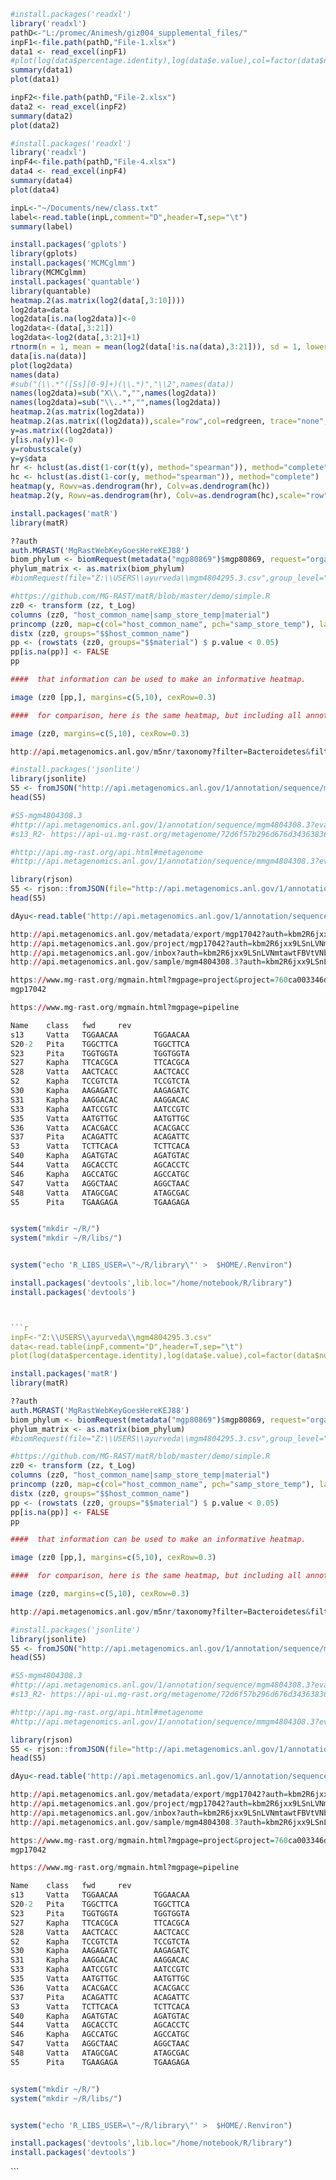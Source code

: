 ```r
#install.packages('readxl')
library('readxl')
pathD<-"L:/promec/Animesh/giz004_supplemental_files/"
inpF1<-file.path(pathD,"File-1.xlsx")
data1 <- read_excel(inpF1)
#plot(log(data$percentage.identity),log(data$e.value),col=factor(data$number.of.mismatches))
summary(data1)
plot(data1)
```

```r
inpF2<-file.path(pathD,"File-2.xlsx")
data2 <- read_excel(inpF2)
summary(data2)
plot(data2)
```
```r
#install.packages('readxl')
library('readxl')
inpF4<-file.path(pathD,"File-4.xlsx")
data4 <- read_excel(inpF4)
summary(data4)
plot(data4)
```

```r
inpL<-"~/Documents/new/class.txt"
label<-read.table(inpL,comment="D",header=T,sep="\t")
summary(label)
```

```r
install.packages('gplots')
library(gplots) 
install.packages('MCMCglmm')
library(MCMCglmm)
install.packages('quantable')
library(quantable)
heatmap.2(as.matrix(log2(data[,3:10])))
log2data=data
log2data[is.na(log2data)]<-0
log2data<-(data[,3:21])
log2data<-log2(data[,3:21]+1)
rtnorm(n = 1, mean = mean(log2(data[!is.na(data),3:21])), sd = 1, lower = -Inf, upper = Inf)
data[is.na(data)]
plot(log2data)
names(data)  
#sub("(\\.*"([Ss][0-9]+)(\\.*)","\\2",names(data)) 
names(log2data)=sub("X\\.","",names(log2data))
names(log2data)=sub("\\..*","",names(log2data))
heatmap.2(as.matrix(log2data))
heatmap.2(as.matrix((log2data)),scale="row",col=redgreen, trace="none", tracecol="grey")
y=as.matrix((log2data))
y[is.na(y)]<-0
y=robustscale(y)
y=y$data
hr <- hclust(as.dist(1-cor(t(y), method="spearman")), method="complete") 
hc <- hclust(as.dist(1-cor(y, method="spearman")), method="complete")
heatmap(y, Rowv=as.dendrogram(hr), Colv=as.dendrogram(hc)) 
heatmap.2(y, Rowv=as.dendrogram(hr), Colv=as.dendrogram(hc),scale="row",col=redgreen, trace="none", tracecol="grey")
```


```r
install.packages('matR')
library(matR)
```

```r
??auth
auth.MGRAST('MgRastWebKeyGoesHereKEJ88')
biom_phylum <- biomRequest(metadata("mgp80869")$mgp80869, request="organism", hit_type="all", source="RDP", group_level="phylum", evalue=15,  wait=TRUE)
phylum_matrix <- as.matrix(biom_phylum)
#biomRequest(file="Z:\\USERS\\ayurveda\\mgm4804295.3.csv",group_level="level2",evalue=1,)
```
```r
#https://github.com/MG-RAST/matR/blob/master/demo/simple.R
zz0 <- transform (zz, t_Log)
columns (zz0, "host_common_name|samp_store_temp|material")
princomp (zz0, map=c(col="host_common_name", pch="samp_store_temp"), labels="$$pubmed_id", cex=2)
distx (zz0, groups="$$host_common_name")
pp <- (rowstats (zz0, groups="$$material") $ p.value < 0.05)
pp[is.na(pp)] <- FALSE
pp

####  that information can be used to make an informative heatmap.

image (zz0 [pp,], margins=c(5,10), cexRow=0.3)

####  for comparison, here is the same heatmap, but including all annotations.

image (zz0, margins=c(5,10), cexRow=0.3)
```

```r
http://api.metagenomics.anl.gov/m5nr/taxonomy?filter=Bacteroidetes&filter_level=phylum&min_level=genus

#install.packages('jsonlite')
library(jsonlite)
S5 <- fromJSON("http://api.metagenomics.anl.gov/1/annotation/sequence/mgm4804308.3?evalue=10&type=organism&source=SwissProt&auth=kbm2R6jxx9LSnLVNmtawtFBVtVNbk")
head(S5)

#S5-mgm4804308.3
#http://api.metagenomics.anl.gov/1/annotation/sequence/mgm4804308.3?evalue=10&type=organism&source=SwissProt&auth=kbm2R6jxx9LSnLVNmtawtFBVtVNbk
#s13_R2- https://api-ui.mg-rast.org/metagenome/72d6f57b296d676d343638363631342e33?verbosity=stats&detail=ontology&auth=kbm2R6jxx9LSnLVNmtawtFBVtVNbk

#http://api.mg-rast.org/api.html#metagenome
#http://api.metagenomics.anl.gov/1/annotation/sequence/mmgm4804308.3?evalue=10&type=organism&source=SwissProt&auth=kbm2R6jxx9LSnLVNmtawtFBVtVNbk

library(rjson)
S5 <- rjson::fromJSON(file="http://api.metagenomics.anl.gov/1/annotation/sequence/mgm4804308.3?evalue=10&type=organism&source=SwissProt&auth=kbm2R6jxx9LSnLVNmtawtFBVtVNbk")
head(S5)

dAyu<-read.table('http://api.metagenomics.anl.gov/1/annotation/sequence/mgm4804308.3?evalue=10&type=organism&source=SwissProt&auth=kbm2R6jxx9LSnLVNmtawtFBVtVNbk',sep='')

http://api.metagenomics.anl.gov/metadata/export/mgp17042?auth=kbm2R6jxx9LSnLVNmtawtFBVtVNbk
http://api.metagenomics.anl.gov/project/mgp17042?auth=kbm2R6jxx9LSnLVNmtawtFBVtVNbk
http://api.metagenomics.anl.gov/inbox?auth=kbm2R6jxx9LSnLVNmtawtFBVtVNbk
http://api.metagenomics.anl.gov/sample/mgm4804308.3?auth=kbm2R6jxx9LSnLVNmtawtFBVtVNbk

https://www.mg-rast.org/mgmain.html?mgpage=project&project=760ca003346d67703137303432 
mgp17042

https://www.mg-rast.org/mgmain.html?mgpage=pipeline

Name    class   fwd     rev
s13     Vatta   TGGAACAA        TGGAACAA
S20-2   Pita    TGGCTTCA        TGGCTTCA
S23     Pita    TGGTGGTA        TGGTGGTA
S27     Kapha   TTCACGCA        TTCACGCA
S28     Vatta   AACTCACC        AACTCACC
S2      Kapha   TCCGTCTA        TCCGTCTA
S30     Kapha   AAGAGATC        AAGAGATC
S31     Kapha   AAGGACAC        AAGGACAC
S33     Kapha   AATCCGTC        AATCCGTC
S35     Vatta   AATGTTGC        AATGTTGC
S36     Vatta   ACACGACC        ACACGACC
S37     Pita    ACAGATTC        ACAGATTC
S3      Vatta   TCTTCACA        TCTTCACA
S40     Kapha   AGATGTAC        AGATGTAC
S44     Vatta   AGCACCTC        AGCACCTC
S46     Kapha   AGCCATGC        AGCCATGC
S47     Vatta   AGGCTAAC        AGGCTAAC
S48     Vatta   ATAGCGAC        ATAGCGAC
S5      Pita    TGAAGAGA        TGAAGAGA


system("mkdir ~/R/")
system("mkdir ~/R/libs/")


system("echo 'R_LIBS_USER=\"~/R/library\"' >  $HOME/.Renviron")

install.packages('devtools',lib.loc="/home/notebook/R/library")
install.packages('devtools')



```r
inpF<-"Z:\\USERS\\ayurveda\\mgm4804295.3.csv"
data<-read.table(inpF,comment="D",header=T,sep="\t")
plot(log(data$percentage.identity),log(data$e.value),col=factor(data$number.of.mismatches))
```

```r
install.packages('matR')
library(matR)
```

```r
??auth
auth.MGRAST('MgRastWebKeyGoesHereKEJ88')
biom_phylum <- biomRequest(metadata("mgp80869")$mgp80869, request="organism", hit_type="all", source="RDP", group_level="phylum", evalue=15,  wait=TRUE)
phylum_matrix <- as.matrix(biom_phylum)
#biomRequest(file="Z:\\USERS\\ayurveda\\mgm4804295.3.csv",group_level="level2",evalue=1,)
```
```r
#https://github.com/MG-RAST/matR/blob/master/demo/simple.R
zz0 <- transform (zz, t_Log)
columns (zz0, "host_common_name|samp_store_temp|material")
princomp (zz0, map=c(col="host_common_name", pch="samp_store_temp"), labels="$$pubmed_id", cex=2)
distx (zz0, groups="$$host_common_name")
pp <- (rowstats (zz0, groups="$$material") $ p.value < 0.05)
pp[is.na(pp)] <- FALSE
pp

####  that information can be used to make an informative heatmap.

image (zz0 [pp,], margins=c(5,10), cexRow=0.3)

####  for comparison, here is the same heatmap, but including all annotations.

image (zz0, margins=c(5,10), cexRow=0.3)
```

```r
http://api.metagenomics.anl.gov/m5nr/taxonomy?filter=Bacteroidetes&filter_level=phylum&min_level=genus

#install.packages('jsonlite')
library(jsonlite)
S5 <- fromJSON("http://api.metagenomics.anl.gov/1/annotation/sequence/mgm4804308.3?evalue=10&type=organism&source=SwissProt&auth=kbm2R6jxx9LSnLVNmtawtFBVtVNbk")
head(S5)

#S5-mgm4804308.3
#http://api.metagenomics.anl.gov/1/annotation/sequence/mgm4804308.3?evalue=10&type=organism&source=SwissProt&auth=kbm2R6jxx9LSnLVNmtawtFBVtVNbk
#s13_R2- https://api-ui.mg-rast.org/metagenome/72d6f57b296d676d343638363631342e33?verbosity=stats&detail=ontology&auth=kbm2R6jxx9LSnLVNmtawtFBVtVNbk

#http://api.mg-rast.org/api.html#metagenome
#http://api.metagenomics.anl.gov/1/annotation/sequence/mmgm4804308.3?evalue=10&type=organism&source=SwissProt&auth=kbm2R6jxx9LSnLVNmtawtFBVtVNbk

library(rjson)
S5 <- rjson::fromJSON(file="http://api.metagenomics.anl.gov/1/annotation/sequence/mgm4804308.3?evalue=10&type=organism&source=SwissProt&auth=kbm2R6jxx9LSnLVNmtawtFBVtVNbk")
head(S5)

dAyu<-read.table('http://api.metagenomics.anl.gov/1/annotation/sequence/mgm4804308.3?evalue=10&type=organism&source=SwissProt&auth=kbm2R6jxx9LSnLVNmtawtFBVtVNbk',sep='')

http://api.metagenomics.anl.gov/metadata/export/mgp17042?auth=kbm2R6jxx9LSnLVNmtawtFBVtVNbk
http://api.metagenomics.anl.gov/project/mgp17042?auth=kbm2R6jxx9LSnLVNmtawtFBVtVNbk
http://api.metagenomics.anl.gov/inbox?auth=kbm2R6jxx9LSnLVNmtawtFBVtVNbk
http://api.metagenomics.anl.gov/sample/mgm4804308.3?auth=kbm2R6jxx9LSnLVNmtawtFBVtVNbk

https://www.mg-rast.org/mgmain.html?mgpage=project&project=760ca003346d67703137303432
mgp17042

https://www.mg-rast.org/mgmain.html?mgpage=pipeline

Name    class   fwd     rev
s13     Vatta   TGGAACAA        TGGAACAA
S20-2   Pita    TGGCTTCA        TGGCTTCA
S23     Pita    TGGTGGTA        TGGTGGTA
S27     Kapha   TTCACGCA        TTCACGCA
S28     Vatta   AACTCACC        AACTCACC
S2      Kapha   TCCGTCTA        TCCGTCTA
S30     Kapha   AAGAGATC        AAGAGATC
S31     Kapha   AAGGACAC        AAGGACAC
S33     Kapha   AATCCGTC        AATCCGTC
S35     Vatta   AATGTTGC        AATGTTGC
S36     Vatta   ACACGACC        ACACGACC
S37     Pita    ACAGATTC        ACAGATTC
S3      Vatta   TCTTCACA        TCTTCACA
S40     Kapha   AGATGTAC        AGATGTAC
S44     Vatta   AGCACCTC        AGCACCTC
S46     Kapha   AGCCATGC        AGCCATGC
S47     Vatta   AGGCTAAC        AGGCTAAC
S48     Vatta   ATAGCGAC        ATAGCGAC
S5      Pita    TGAAGAGA        TGAAGAGA


system("mkdir ~/R/")
system("mkdir ~/R/libs/")


system("echo 'R_LIBS_USER=\"~/R/library\"' >  $HOME/.Renviron")

install.packages('devtools',lib.loc="/home/notebook/R/library")
install.packages('devtools')

```

```


